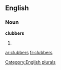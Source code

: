 
==English==

===Noun===
'''clubbers'''

# {{plural of|[[clubber]]}}

[[Category:English plurals]]

[[ar:clubbers]]
[[fr:clubbers]]